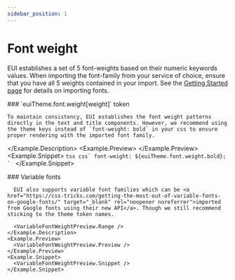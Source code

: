 ```yaml
---
sidebar_position: 1
---
```


# Font weight


EUI establishes a set of 5 font-weights based on their numeric keywords values. When importing the font-family from your service of choice, ensure that you have all 5 weights contained in your import. See the [Getting Started page](../../../../getting-started/setup.mdx) for details on importing fonts.


<Example>
  <Example.Description>
    ### `euiTheme.font.weight[weight]` <Badge color="hollow">token</Badge>

    To maintain consistency, EUI establishes the font weight patterns directly in the text and title components. However, we recommend using the theme keys instead of `font-weight: bold` in your css to ensure proper rendering with the imported font family.

  </Example.Description>
  <Example.Preview>
    <FontWeightPreview />
  </Example.Preview>
  <Example.Snippet>
    ```tsx
    css`
      font-weight: ${euiTheme.font.weight.bold};
    `
    ```
  </Example.Snippet>
</Example>

<EuiSpacer />


<FontWeightTable />

<EuiSpacer size="xl" />


<VariableFontWeightPreview>
  <Example>
    <Example.Description>
      ### Variable fonts

      EUI also supports variable font families which can be <a href="https://css-tricks.com/getting-the-most-out-of-variable-fonts-on-google-fonts/" target="_blank" rel="noopener noreferrer">imported from Google fonts using their new API</a>. Though we still recommend sticking to the theme token names.

      <VariableFontWeightPreview.Range />
    </Example.Description>
    <Example.Preview>
      <VariableFontWeightPreview.Preview />
    </Example.Preview>
    <Example.Snippet>
      <VariableFontWeightPreview.Snippet />
    </Example.Snippet>

  </Example>
</VariableFontWeightPreview>
